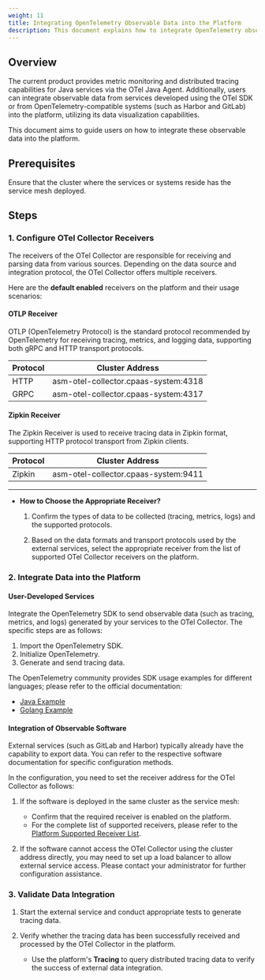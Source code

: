 ```yaml
---
weight: 11
title: Integrating OpenTelemetry Observable Data into the Platform
description: This document explains how to integrate OpenTelemetry observable data into the platform, including configuring the OTel Collector receivers and integrating user-developed services or external software that supports OpenTelemetry, enabling the use of the platform's data visualization capabilities.
---
```


## Overview

The current product provides metric monitoring and distributed tracing capabilities for Java services via the OTel Java Agent. Additionally, users can integrate observable data from services developed using the OTel SDK or from OpenTelemetry-compatible systems (such as Harbor and GitLab) into the platform, utilizing its data visualization capabilities.

This document aims to guide users on how to integrate these observable data into the platform.

## Prerequisites

Ensure that the cluster where the services or systems reside has the service mesh deployed.

## Steps

### 1. Configure OTel Collector Receivers

The receivers of the OTel Collector are responsible for receiving and parsing data from various sources. Depending on the data source and integration protocol, the OTel Collector offers multiple receivers.

Here are the **default enabled** receivers on the platform and their usage scenarios:

#### OTLP Receiver

OTLP (OpenTelemetry Protocol) is the standard protocol recommended by OpenTelemetry for receiving tracing, metrics, and logging data, supporting both gRPC and HTTP transport protocols.

| Protocol | Cluster Address                      |
|----------|--------------------------------------|
| HTTP     | asm-otel-collector.cpaas-system:4318 |
| GRPC     | asm-otel-collector.cpaas-system:4317 |

#### Zipkin Receiver

The Zipkin Receiver is used to receive tracing data in Zipkin format, supporting HTTP protocol transport from Zipkin clients.

| Protocol | Cluster Address                      |
|----------|--------------------------------------|
| Zipkin   | asm-otel-collector.cpaas-system:9411 |

---
- **How to Choose the Appropriate Receiver?**

  1. Confirm the types of data to be collected (tracing, metrics, logs) and the supported protocols.

  2. Based on the data formats and transport protocols used by the external services, select the appropriate receiver from the list of supported OTel Collector receivers on the platform.

### 2. Integrate Data into the Platform

#### User-Developed Services

Integrate the OpenTelemetry SDK to send observable data (such as tracing, metrics, and logs) generated by your services to the OTel Collector. The specific steps are as follows:

1. Import the OpenTelemetry SDK.
2. Initialize OpenTelemetry.
3. Generate and send tracing data.

The OpenTelemetry community provides SDK usage examples for different languages; please refer to the official documentation:
- [Java Example](https://opentelemetry.io/docs/languages/java/getting-started/)
- [Golang Example](https://opentelemetry.io/docs/languages/go/getting-started/)

#### Integration of Observable Software

External services (such as GitLab and Harbor) typically already have the capability to export data. You can refer to the respective software documentation for specific configuration methods.

In the configuration, you need to set the receiver address for the OTel Collector as follows:

1. If the software is deployed in the same cluster as the service mesh:
   - Confirm that the required receiver is enabled on the platform.
   - For the complete list of supported receivers, please refer to the [Platform Supported Receiver List](../distributed_tracing/how_to/otel_collector_config.mdx#receivers).

2. If the software cannot access the OTel Collector using the cluster address directly, you may need to set up a load balancer to allow external service access. Please contact your administrator for further configuration assistance.

### 3. Validate Data Integration

1. Start the external service and conduct appropriate tests to generate tracing data.

2. Verify whether the tracing data has been successfully received and processed by the OTel Collector in the platform.
   - Use the platform's **Tracing** to query distributed tracing data to verify the success of external data integration.
